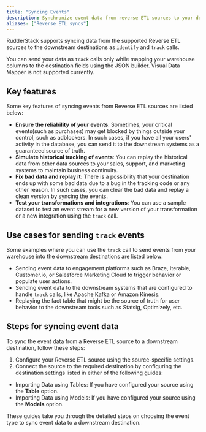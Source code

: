```yaml
---
title: "Syncing Events"
description: Synchronize event data from reverse ETL sources to your destinations.
aliases: ["Reverse ETL syncs"]
---
```


RudderStack supports syncing data from the <Link to="/sources/reverse-etl/#supported-reverse-etl-sources">supported  Reverse ETL sources</Link> to the downstream destinations as <Link to="/event-spec/standard-events/identify/">`identify`</Link> and <Link to="/event-spec/standard-events/track/">`track`</Link> calls.

<div class="warningBlock">
You can send your data as <code class="inline-code">track</code> calls only while mapping your warehouse columns to the destination fields using the JSON builder. <Link to="/sources/reverse-etl/features/visual-data-mapper/">Visual Data Mapper</Link> is not supported currently.
</div>

## Key features

Some key features of syncing events from Reverse ETL sources are listed below:

- **Ensure the reliability of your events**: Sometimes, your critical events(such as purchases) may get blocked by things outside your control, such as adblockers. In such cases, if you have all your users' activity in the database, you can send it to the downstream systems as a guaranteed source of truth.
- **Simulate historical tracking of events**: You can replay the historical data from other data sources to your sales, support, and marketing systems to maintain business continuity.
- **Fix bad data and replay it**: There is a possibility that your destination ends up with some bad data due to a bug in the tracking code or any other reason.
In such cases, you can clear the bad data and replay a clean version by syncing the events.
- **Test your transformations and integrations**: You can use a sample dataset to test an event stream for a new version of your transformation or a new integration using the `track` call. 

## Use cases for sending `track` events

Some examples where you can use the `track` call to send events from your warehouse into the downstream destinations are listed below:

- Sending event data to engagement platforms such as Braze, Iterable, Customer.io, or Salesforce Marketing Cloud to trigger behavior or populate user actions.
- Sending event data to the downstream systems that are configured to handle `track` calls, like Apache Kafka or Amazon Kinesis.
- Replaying the fact table that might be the source of truth for user behavior to the downstream tools such as Statsig, Optimizely, etc.

## Steps for syncing event data

To sync the event data from a Reverse ETL source to a downstream destination, follow these steps:

1. Configure your Reverse ETL source using the <Link to="/sources/reverse-etl/">source-specific settings</Link>.
2. Connect the source to the required destination by configuring the destination settings listed in either of the following guides:
- <Link to="/sources/reverse-etl/common-settings/importing-data-using-tables/#data-import-settings">Importing Data using Tables</Link>: If you have configured your source using the <strong>Table</strong> option.
- <Link to="/sources/reverse-etl/common-settings/importing-data-using-models/#data-import-settings">Importing Data using Models</Link>: If you have configured your source using the <strong>Models</strong> option.

These guides take you through the detailed steps on choosing the event type to sync event data to a downstream destination.
